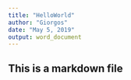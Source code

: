 ---
title: "HelloWorld"
author: "Giorgos"
date: "May 5, 2019"
output: word_document
---

## This is a markdown file
